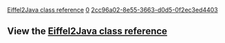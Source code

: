 [[Property:title|Eiffel2Java class reference]]
[[Property:weight|0]]
[[Property:uuid|2cc96a02-8e55-3663-d0d5-0f2ec3ed4403]]
==View the  [[ref:libraries/eiffel2java/reference/index|Eiffel2Java class reference]]==

